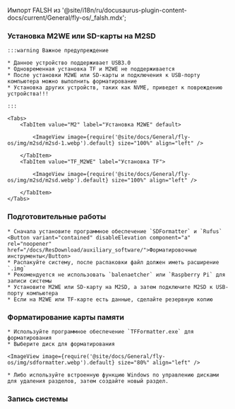 Импорт FALSH из '@site/i18n/ru/docusaurus-plugin-content-docs/current/General/fly-os/_falsh.mdx';

### Установка M2WE или SD-карты на M2SD

    :::warning Важное предупреждение

    * Данное устройство поддерживает USB3.0
    * Одновременная установка TF и M2WE не поддерживается
    * После установки M2WE или SD-карты и подключения к USB-порту компьютера можно выполнить форматирование
    * Установка других устройств, таких как NVME, приведет к повреждению устройства!!!

    :::

    <Tabs>
        <TabItem value="M2" label="Установка M2WE" default>
            
            <ImageView image={require('@site/docs/General/fly-os/img/m2sd/m2sd-1.webp').default} size="100%" align="left" />

        </TabItem>
        <TabItem value="TF_M2WE" label="Установка TF">
            
            <ImageView image={require('@site/docs/General/fly-os/img/m2sd/m2sd.webp').default} size="100%" align="left" />

        </TabItem>
    </Tabs>

### Подготовительные работы

    * Сначала установите программное обеспечение `SDFormatter` и `Rufus`
    <Button variant="contained" disableElevation component="a" rel="noopener" href="/docs/ResDownload/auxiliary_software/">Форматировочные инструменты</Button>
    * Распакуйте систему, после распаковки файл должен иметь расширение `.img`
    * Рекомендуется не использовать `balenaetcher` или `Raspberry Pi` для записи системы
    * Установите M2WE или SD-карту на M2SD, а затем подключите M2SD к USB-порту компьютера
    * Если на M2WE или TF-карте есть данные, сделайте резервную копию

### Форматирование карты памяти

    * Используйте программное обеспечение `TFFormatter.exe` для форматирования
    * Выберите диск для форматирования

    <ImageView image={require('@site/docs/General/fly-os/img/sdformatter.webp').default} size="80%" align="left" />

    * Либо используйте встроенную функцию Windows по управлению дисками для удаления разделов, затем создайте новый раздел.

### Запись системы

<FALSH />
